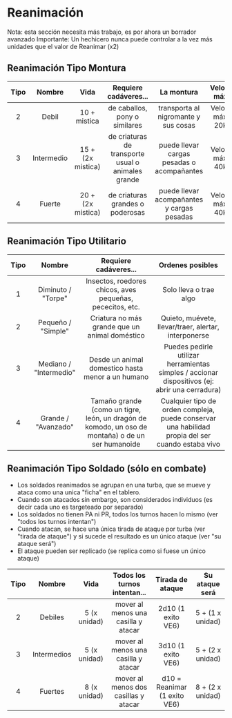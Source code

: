 
# Reanimación

<Callout type="info">
  Nota: esta sección necesita más trabajo, es por ahora un borrador avanzado
</Callout>

<Callout type="warning">
  Importante: Un hechicero nunca puede controlar a la vez más unidades que el
  valor de Reanimar (x2)
</Callout>

## Reanimación Tipo Montura

| Tipo |   Nombre   |       Vida        |               Requiere cadáveres...                |                 La montura                 |     Velocidad máxima     |
| :--: | :--------: | :---------------: | :------------------------------------------------: | :----------------------------------------: | :----------------------: |
|  2   |   Debil    |   10 + mistica    |           de caballos, pony o similares            |    transporta al nigromante y sus cosas    | Velocidad máxima: 20km/h |
|  3   | Intermedio | 15 + (2x mistica) | de criaturas de transporte usual o animales grande | puede llevar cargas pesadas o acompañantes | Velocidad máxima: 40km/h |
|  4   |   Fuerte   | 20 + (2x mistica) |          de criaturas grandes o poderosas          | puede llevar acompañantes y cargas pesadas | Velocidad máxima: 40km/h |

## Reanimación Tipo Utilitario

| Tipo |         Nombre         |                                       Requiere cadáveres...                                       |                                         Ordenes posibles                                          |
| :--: | :--------------------: | :-----------------------------------------------------------------------------------------------: | :-----------------------------------------------------------------------------------------------: |
|  1   |   Diminuto / "Torpe"   |                     Insectos, roedores chicos, aves pequeñas, pececitos, etc.                     |                                      Solo lleva o trae algo                                       |
|  2   |   Pequeño / "Simple"   |                          Criatura no más grande que un animal doméstico                           |                       Quieto, muévete, llevar/traer, alertar, interponerse                        |
|  3   | Mediano / "Intermedio" |                         Desde un animal domestico hasta menor a un humano                         |  Puedes pedirle utilizar herramientas simples / accionar dispositivos (ej: abrir una cerradura)   |
|  4   |  Grande / "Avanzado"   | Tamaño grande (como un tigre, león, un dragón de komodo, un oso de montaña) o de un ser humanoide | Cualquier tipo de orden compleja, puede conservar una habilidad propia del ser cuando estaba vivo |

## Reanimación Tipo Soldado (sólo en combate)

- Los soldados reanimados se agrupan en una turba, que se mueve y ataca como una unica "ficha" en el tablero.
- Cuando son atacados sin embargo, son considerados individuos (es decir cada uno es targeteado por separado)
- Los soldados no tienen PA ni PR, todos los turnos hacen lo mismo (ver "todos los turnos intentan")
- Cuando atacan, se hace una única tirada de ataque por turba (ver "tirada de ataque") y si sucede el resultado es un único ataque (ver "su ataque será")
- El ataque pueden ser replicado (se replica como si fuese un único ataque)

| Tipo |   Nombre    |     Vida     |     Todos los turnos intentan...     |       Tirada de ataque       |  Su ataque será  |
| :--: | :---------: | :----------: | :----------------------------------: | :--------------------------: | :--------------: |
|  2   |   Debiles   | 5 (x unidad) | mover al menos una casilla y atacar  |      2d10 (1 exito VE6)      | 5 + (1 x unidad) |
|  3   | Intermedios | 5 (x unidad) | mover al menos una casilla y atacar  |      3d10 (1 exito VE6)      | 5 + (2 x unidad) |
|  4   |   Fuertes   | 8 (x unidad) | mover al menos dos casillas y atacar | d10 = Reanimar (1 exito VE6) | 8 + (2 x unidad) |
